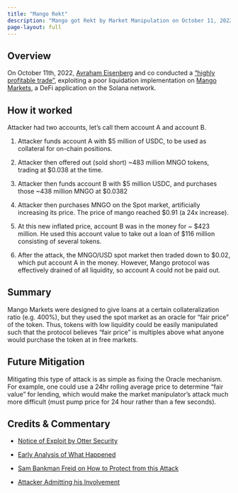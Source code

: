 ```yaml
---
title: "Mango Rekt"
description: "Mango got Rekt by Market Manipulation on October 11, 2022"
page-layout: full
---
```


## Overview

On October 11th, 2022, [Avraham Eisenberg](https://twitter.com/avi_eisen) and co conducted a ["highly profitable trade"](https://twitter.com/avi_eisen/status/1581326197241180160?s=20&t=a5u1dtV_DRe8Nl4p58N0_w), exploiting a poor liquidation implementation on [Mango Markets](https://mango.markets/), a DeFi application on the Solana network.

## How it worked

Attacker had two accounts, let's call them account A and account B.

1. Attacker funds account A with $5 million of USDC, to be used as collateral for on-chain positions.

2. Attacker then offered out (sold short) ~483 million MNGO tokens, trading at $0.038 at the time.

3. Attacker then funds account B with $5 million USDC, and purchases those ~438 million MNGO at $0.0382

4. Attacker then purchases MNGO on the Spot market, artificially increasing its price. The price of mango reached $0.91 (a 24x increase).

5. At this new inflated price, account B was in the money for ~ $423 million. He used this account value to take out a loan of $116 million consisting of several tokens.

6. After the attack, the MNGO/USD spot market then traded down to $0.02, which put account A in the money. However, Mango protocol was effectively drained of all liquidity, so account A could not be paid out.

## Summary

Mango Markets were designed to give loans at a certain collateralization ratio (e.g. 400%), but they used the spot market as an oracle for "fair price" of the token. Thus, tokens with low liquidity could be easily manipulated such that the protocol believes "fair price" is multiples above what anyone would purchase the token at in free markets.

## Future Mitigation

Mitigating this type of attack is as simple as fixing the Oracle mechanism. For example, one could use a 24hr rolling average price to determine "fair value" for lending, which would make the market manipulator's attack much more difficult (must pump price for 24 hour rather than a few seconds).

## Credits & Commentary

- [Notice of Exploit by Otter Security](https://twitter.com/osec_io/status/1579969927020412929?s=20&t=AK8-AGc9O6k-Rfb1HSegXw)

- [Early Analysis of What Happened](https://twitter.com/joshua_j_lim/status/1579987648546246658?s=20&t=AK8-AGc9O6k-Rfb1HSegXw)

- [Sam Bankman Freid on How to Protect from this Attack](https://twitter.com/SBF_FTX/status/1580170203664904195?s=20&t=OFZtV7pNaQTj5BvE_yCdDw)

- [Attacker Admitting his Involvement](https://twitter.com/avi_eisen/status/1581326197241180160?s=20&t=a5u1dtV_DRe8Nl4p58N0_w)
